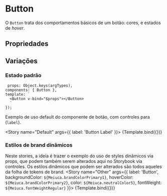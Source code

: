 

<Meta title="BaseComponents/Button" component={Button} />

# Button
O `Button` trata dos comportamentos básicos de um botão: cores, e estados de *hover*.
## Propriedades

<ArgsTable of={Button} />

## Variações

### Estado padrão

     props: Object.keys(argTypes),
    components: { Button },
    template: `
      <Button v-bind="$props"></Button>
      `
    });


Exemplo de uso default do componente de botão, com controles para (`label`).

<Story 
  name="Default"
  args={{ 
    label: 'Button Label'
  }}>
  {Template.bind({})}
</Story>

### Estilos de brand dinâmicos

Neste stories, a ideia é trazer o exemplo do uso de styles dinâmicos via props, 
que podem também serem alterados aqui no Storybook via controles.
Os estilos dinâmicos que podem ser alterados são todos aqueles da folha de tokens de brand.
<Story 
  name="Other"
  args={{ 
    label: 'Button',
    backgroundColor: `${Meiuca.brandColorPrimary1}`,
    hoverColor: `${Meiuca.brandColorPrimary2}`,
    color: `${Meiuca.neutralColor5}`,
    fontWeight: `${Meiuca.fontWeightRegular}`
  }}>
  {Template.bind({})}
</Story>